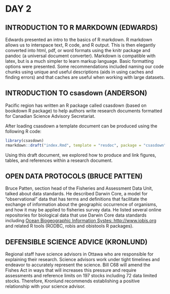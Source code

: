 # DAY 2

## INTRODUCTION TO R MARKDOWN (EDWARDS)

Edwards presented an intro to the basics of R markdown. R markdown allows us to interspace text, R code, and R output. This is then elegantly converted into html, pdf, or word formats using the knitr package and pandoc (a universal document converter). Markdown is compatible with latex, but is a much simpler to learn markup language. Basic formatting options were presented.
Some recommendations included naming our code chunks using unique and useful descriptions (aids in using caches and finding errors) and that caches are useful when working with large datasets.

## INTRODUCTION TO **csasdown** (ANDERSON)

Pacific region has written an R package called csasdown  (based on bookdown R package) to help authors write research documents formatted for Canadian Science Advisory Secretariat.  

After loading csasdown a template document can be produced using the following R code:

```r
library(csasdown)
rmarkdown::draft("index.Rmd", template = "resdoc", package = "csasdown", create_dir = FALSE, edit = FALSE)
```


Using this draft document, we explored how to produce and link figures, tables, and references within a research document.


## OPEN DATA PROTOCOLS (BRUCE PATTEN)

Bruce Patten, section head of the Fisheries and Assessment Data Unit, talked about data standards. He described Darwin Core, a model for “observational” data that has terms and definitions that facilitate the exchange of information about the geographic occurrence of organisms, and how it may be applied to fisheries survey data. He listed several online repositories for biological data that use Darwin Core data standards including [Ocean Biogeographic Information Systes: http://www.iobis.org](http://www.iobis.org) and related R tools (RODBC, robis and obistools R packages).


## DEFENSIBLE SCIENCE ADVICE (KRONLUND)

Regional staff have science advisors in Ottawa who are responsible for explaining their research. Science advisors work under tight timelines and endeavor to accurately represent the science. Bill C68 will amend the Fishes Act in ways that will increases this pressure and require assessments and reference limits on 197 stocks including 72 data limited stocks. Therefore, Kronlund recommends establishing a positive relationship with your science advisor. 










